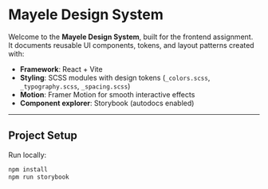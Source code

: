 # Mayele Design System

Welcome to the **Mayele Design System**, built for the frontend assignment.  
It documents reusable UI components, tokens, and layout patterns created with:

- **Framework**: React + Vite
- **Styling**: SCSS modules with design tokens (`_colors.scss`, `_typography.scss`, `_spacing.scss`)
- **Motion**: Framer Motion for smooth interactive effects
- **Component explorer**: Storybook (autodocs enabled)

---

## Project Setup

Run locally:

```bash
npm install
npm run storybook
```
